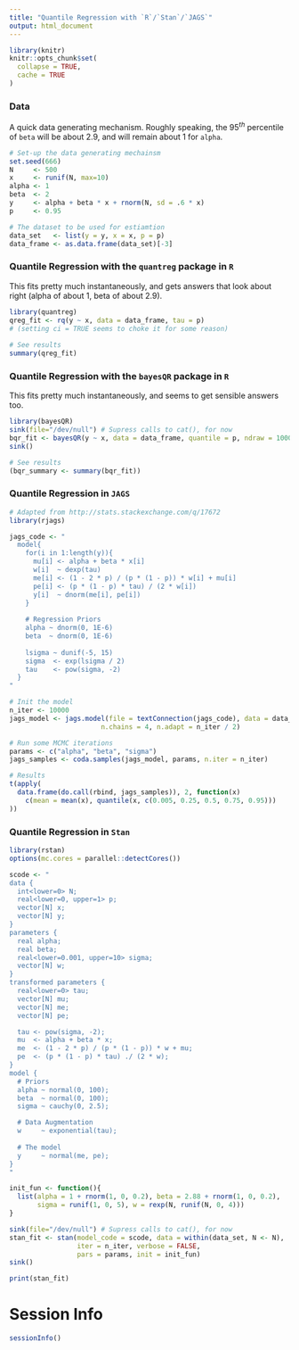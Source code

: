 ```yaml
---
title: "Quantile Regression with `R`/`Stan`/`JAGS`"
output: html_document
---
```


```r
library(knitr)
knitr::opts_chunk$set(
  collapse = TRUE,
  cache = TRUE 
)
```


### Data
A quick data generating mechanism. Roughly speaking, the $95^{th}$ percentile of `beta` will be about 2.9, and will remain about 1 for `alpha`.

```r
# Set-up the data generating mechainsm
set.seed(666)
N     <- 500
x     <- runif(N, max=10)
alpha <- 1
beta  <- 2
y     <- alpha + beta * x + rnorm(N, sd = .6 * x)
p     <- 0.95

# The dataset to be used for estiamtion
data_set   <- list(y = y, x = x, p = p)
data_frame <- as.data.frame(data_set)[-3]

```


### Quantile Regression with the `quantreg` package in `R`
This fits pretty much instantaneously, and gets answers that look about right (alpha of about 1, beta of about 2.9).
```r
library(quantreg)
qreg_fit <- rq(y ~ x, data = data_frame, tau = p)
# (setting ci = TRUE seems to choke it for some reason)
 
# See results
summary(qreg_fit)
```


### Quantile Regression with the `bayesQR` package in `R`
This fits pretty much instantaneously, and seems to get sensible answers too.
```r
library(bayesQR)
sink(file="/dev/null") # Supress calls to cat(), for now
bqr_fit <- bayesQR(y ~ x, data = data_frame, quantile = p, ndraw = 10000)
sink()

# See results
(bqr_summary <- summary(bqr_fit))
```


### Quantile Regression in `JAGS`

```r
# Adapted from http://stats.stackexchange.com/q/17672
library(rjags)

jags_code <- "
  model{
    for(i in 1:length(y)){
      mu[i] <- alpha + beta * x[i]
      w[i]  ~ dexp(tau)
      me[i] <- (1 - 2 * p) / (p * (1 - p)) * w[i] + mu[i]
      pe[i] <- (p * (1 - p) * tau) / (2 * w[i])
      y[i]  ~ dnorm(me[i], pe[i])
    }
    
    # Regression Priors
    alpha ~ dnorm(0, 1E-6)
    beta  ~ dnorm(0, 1E-6)
    
    lsigma ~ dunif(-5, 15)
    sigma  <- exp(lsigma / 2)
    tau    <- pow(sigma, -2)
  }
"

# Init the model
n_iter <- 10000
jags_model <- jags.model(file = textConnection(jags_code), data = data_set, 
                       n.chains = 4, n.adapt = n_iter / 2)

# Run some MCMC iterations
params <- c("alpha", "beta", "sigma")
jags_samples <- coda.samples(jags_model, params, n.iter = n_iter)

# Results
t(apply(
  data.frame(do.call(rbind, jags_samples)), 2, function(x)
    c(mean = mean(x), quantile(x, c(0.005, 0.25, 0.5, 0.75, 0.95)))
))


```


### Quantile Regression in `Stan`

```r
library(rstan)
options(mc.cores = parallel::detectCores())

scode <- "
data {
  int<lower=0> N;
  real<lower=0, upper=1> p;
  vector[N] x;
  vector[N] y;
}
parameters {
  real alpha;
  real beta;
  real<lower=0.001, upper=10> sigma;
  vector[N] w;
}
transformed parameters {
  real<lower=0> tau;
  vector[N] mu;
  vector[N] me;
  vector[N] pe;

  tau <- pow(sigma, -2);
  mu  <- alpha + beta * x;
  me  <- (1 - 2 * p) / (p * (1 - p)) * w + mu;
  pe  <- (p * (1 - p) * tau) ./ (2 * w);
}
model {
  # Priors
  alpha ~ normal(0, 100);
  beta  ~ normal(0, 100);
  sigma ~ cauchy(0, 2.5);

  # Data Augmentation
  w     ~ exponential(tau);
  
  # The model
  y     ~ normal(me, pe);
}
"

init_fun <- function(){
  list(alpha = 1 + rnorm(1, 0, 0.2), beta = 2.88 + rnorm(1, 0, 0.2), 
       sigma = runif(1, 0, 5), w = rexp(N, runif(N, 0, 4)))
}

sink(file="/dev/null") # Supress calls to cat(), for now
stan_fit <- stan(model_code = scode, data = within(data_set, N <- N), 
                 iter = n_iter, verbose = FALSE, 
                 pars = params, init = init_fun)
sink()

print(stan_fit)

```


# Session Info
```r
sessionInfo()
```

